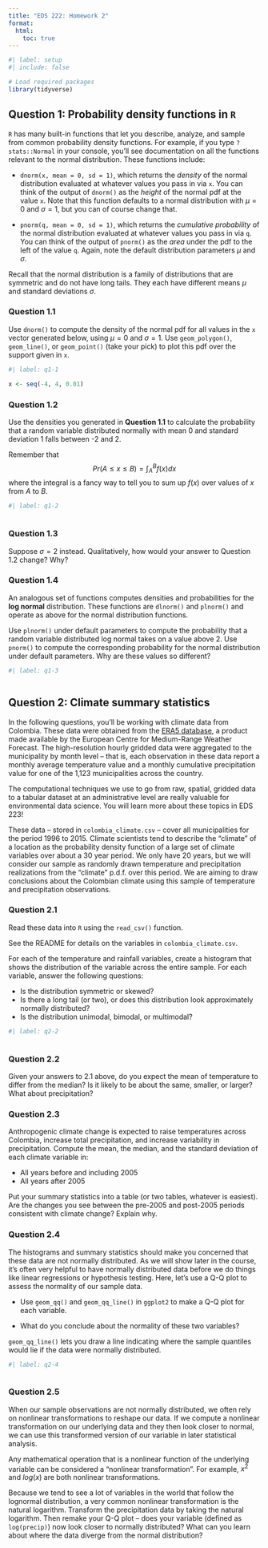 ```yaml
---
title: "EDS 222: Homework 2"
format: 
  html:
    toc: true
---
```


```r
#| label: setup
#| include: false

# Load required packages
library(tidyverse)

```

## Question 1: Probability density functions in `R`

`R` has many built-in functions that let you describe, analyze, and sample from common probability density functions. For example, if you type `?stats::Normal` in your console, you'll see documentation on all the functions relevant to the normal distribution. These functions include:

-   `dnorm(x, mean = 0, sd = 1)`, which returns the *density* of the normal distribution evaluated at whatever values you pass in via `x`. You can think of the output of `dnorm()` as the *height* of the normal pdf at the value `x`. Note that this function defaults to a normal distribution with $\mu = 0$ and $\sigma = 1$, but you can of course change that.

-   `pnorm(q, mean = 0, sd = 1)`, which returns the *cumulative probability* of the normal distribution evaluated at whatever values you pass in via `q`. You can think of the output of `pnorm()` as the *area* under the pdf to the left of the value `q`. Again, note the default distribution parameters $\mu$ and $\sigma$.

::: callout-note
Recall that the normal distribution is a family of distributions that are symmetric and do not have long tails. They each have different means $\mu$ and standard deviations $\sigma$.
:::

### Question 1.1

Use `dnorm()` to compute the density of the normal pdf for all values in the `x` vector generated below, using $\mu = 0$ and $\sigma = 1$. Use `geom_polygon()`, `geom_line()`, or `geom_point()` (take your pick) to plot this pdf over the support given in `x`.

```r
#| label: q1-1

x <- seq(-4, 4, 0.01)

```

### Question 1.2

Use the densities you generated in **Question 1.1** to calculate the probability that a random variable distributed normally with mean 0 and standard deviation 1 falls between -2 and 2.

::: callout-hint
Remember that $$ Pr(A\leq x \leq B) = \int_A^B f(x)dx $$where the integral is a fancy way to tell you to sum up $f(x)$ over values of $x$ from $A$ to $B$.
:::

```r
#| label: q1-2



```

### Question 1.3

Suppose $\sigma=2$ instead. Qualitatively, how would your answer to Question 1.2 change? Why?

### Question 1.4

An analogous set of functions computes densities and probabilities for the **log normal** distribution. These functions are `dlnorm()` and `plnorm()` and operate as above for the normal distribution functions.

Use `plnorm()` under default parameters to compute the probability that a random variable distributed log normal takes on a value above 2. Use `pnorm()` to compute the corresponding probability for the normal distribution under default parameters. Why are these values so different?

```r
#| label: q1-3



```

## Question 2: Climate summary statistics

In the following questions, you'll be working with climate data from Colombia. These data were obtained from the [ERA5 database](https://www.ecmwf.int/en/forecasts/datasets/reanalysis-datasets/era5), a product made available by the European Centre for Medium-Range Weather Forecast. The high-resolution hourly gridded data were aggregated to the municipality by month level -- that is, each observation in these data report a monthly average temperature value and a monthly cumulative precipitation value for one of the 1,123 municipalities across the country.

::: callout-note
The computational techniques we use to go from raw, spatial, gridded data to a tabular dataset at an administrative level are really valuable for environmental data science. You will learn more about these topics in EDS 223!
:::

These data -- stored in `colombia_climate.csv` -- cover all municipalities for the period 1996 to 2015. Climate scientists tend to describe the "climate" of a location as the probability density function of a large set of climate variables over about a 30 year period. We only have 20 years, but we will consider our sample as randomly drawn temperature and precipitation realizations from the "climate" p.d.f. over this period. We are aiming to draw conclusions about the Colombian climate using this sample of temperature and precipitation observations.

### Question 2.1

Read these data into `R` using the `read_csv()` function.

::: callout-tip
See the README for details on the variables in `colombia_climate.csv`.
:::

For each of the temperature and rainfall variables, create a histogram that shows the distribution of the variable across the entire sample. For each variable, answer the following questions:

-   Is the distribution symmetric or skewed?
-   Is there a long tail (or two), or does this distribution look approximately normally distributed?
-   Is the distribution unimodal, bimodal, or multimodal?

```r
#| label: q2-2



```

### Question 2.2

Given your answers to 2.1 above, do you expect the mean of temperature to differ from the median? Is it likely to be about the same, smaller, or larger? What about precipitation?

### Question 2.3

Anthropogenic climate change is expected to raise temperatures across Colombia, increase total precipitation, and increase variability in precipitation. Compute the mean, the median, and the standard deviation of each climate variable in:

-   All years before and including 2005
-   All years after 2005

Put your summary statistics into a table (or two tables, whatever is easiest). Are the changes you see between the pre-2005 and post-2005 periods consistent with climate change? Explain why.

### Question 2.4

The histograms and summary statistics should make you concerned that these data are not normally distributed. As we will show later in the course, it's often very helpful to have normally distributed data before we do things like linear regressions or hypothesis testing. Here, let's use a Q-Q plot to assess the normality of our sample data.

-   Use `geom_qq()` and `geom_qq_line()` in `ggplot2` to make a Q-Q plot for each variable.

-   What do you conclude about the normality of these two variables?

::: callout-tip
`geom_qq_line()` lets you draw a line indicating where the sample quantiles would lie if the data were normally distributed.
:::

```r
#| label: q2-4



```

### Question 2.5

When our sample observations are not normally distributed, we often rely on nonlinear transformations to reshape our data. If we compute a nonlinear transformation on our underlying data and they then look closer to normal, we can use this transformed version of our variable in later statistical analysis.

::: callout-note
Any mathematical operation that is a nonlinear function of the underlying variable can be considered a "nonlinear transformation". For example, $x^2$ and $log(x)$ are both nonlinear transformations.
:::

Because we tend to see a lot of variables in the world that follow the lognormal distribution, a very common nonlinear transformation is the natural logarithm. Transform the precipitation data by taking the natural logarithm. Then remake your Q-Q plot -- does your variable (defined as `log(precip)`) now look closer to normally distributed? What can you learn about where the data diverge from the normal distribution?
